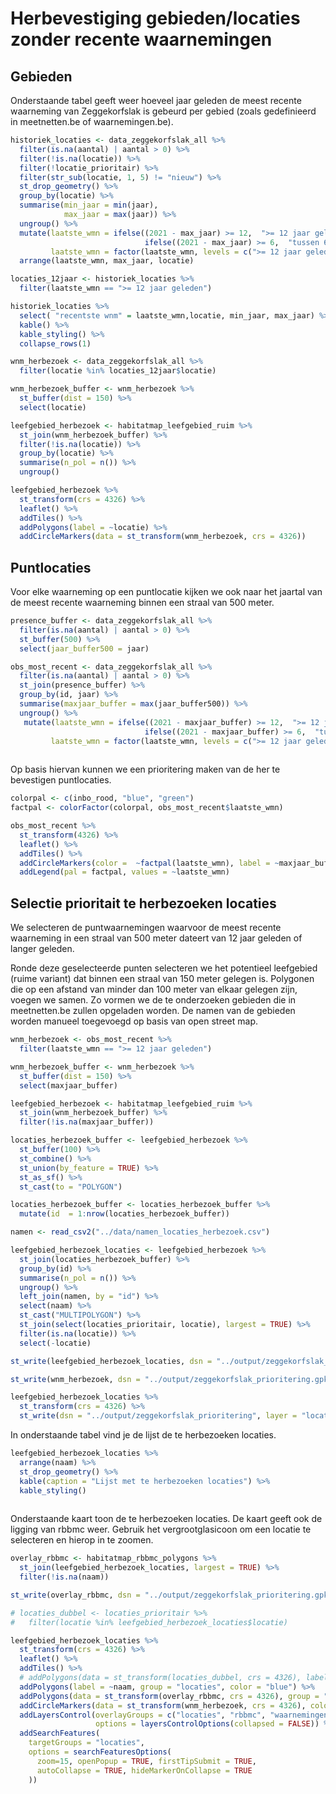 # Herbevestiging gebieden/locaties zonder recente waarnemingen

## Gebieden

Onderstaande tabel geeft weer hoeveel jaar geleden de meest recente waarneming van Zeggekorfslak is gebeurd per gebied (zoals gedefinieerd in meetnetten.be of waarnemingen.be).

```r
historiek_locaties <- data_zeggekorfslak_all %>%
  filter(is.na(aantal) | aantal > 0) %>%
  filter(!is.na(locatie)) %>%
  filter(!locatie_prioritair) %>%
  filter(str_sub(locatie, 1, 5) != "nieuw") %>%
  st_drop_geometry() %>%
  group_by(locatie) %>%
  summarise(min_jaar = min(jaar),
            max_jaar = max(jaar)) %>%
  ungroup() %>%
  mutate(laatste_wmn = ifelse((2021 - max_jaar) >= 12,  ">= 12 jaar geleden",
                              ifelse((2021 - max_jaar) >= 6,  "tussen 6 en 12 jaar geleden", "< 6 jaar geleden")),
         laatste_wmn = factor(laatste_wmn, levels = c(">= 12 jaar geleden", "tussen 6 en 12 jaar geleden", "< 6 jaar geleden"))) %>%
  arrange(laatste_wmn, max_jaar, locatie) 

locaties_12jaar <- historiek_locaties %>%
  filter(laatste_wmn == ">= 12 jaar geleden")

historiek_locaties %>%
  select( "recentste wnm" = laatste_wmn,locatie, min_jaar, max_jaar) %>%
  kable() %>%
  kable_styling() %>%
  collapse_rows(1)


```

```r
wnm_herbezoek <- data_zeggekorfslak_all %>%
  filter(locatie %in% locaties_12jaar$locatie) 

wnm_herbezoek_buffer <- wnm_herbezoek %>%
  st_buffer(dist = 150) %>%
  select(locatie)

leefgebied_herbezoek <- habitatmap_leefgebied_ruim %>%
  st_join(wnm_herbezoek_buffer) %>%
  filter(!is.na(locatie)) %>%
  group_by(locatie) %>%
  summarise(n_pol = n()) %>%
  ungroup()

```

```r
leefgebied_herbezoek %>%
  st_transform(crs = 4326) %>%
  leaflet() %>%
  addTiles() %>%
  addPolygons(label = ~locatie) %>%
  addCircleMarkers(data = st_transform(wnm_herbezoek, crs = 4326))
```



## Puntlocaties

Voor elke waarneming op een puntlocatie kijken we ook naar het jaartal van de meest recente waarneming binnen een straal van 500 meter.

```r

presence_buffer <- data_zeggekorfslak_all %>%
  filter(is.na(aantal) | aantal > 0) %>%
  st_buffer(500) %>%
  select(jaar_buffer500 = jaar)

obs_most_recent <- data_zeggekorfslak_all %>%
  filter(is.na(aantal) | aantal > 0) %>%
  st_join(presence_buffer) %>%
  group_by(id, jaar) %>%
  summarise(maxjaar_buffer = max(jaar_buffer500)) %>%
  ungroup() %>%
   mutate(laatste_wmn = ifelse((2021 - maxjaar_buffer) >= 12,  ">= 12 jaar geleden",
                              ifelse((2021 - maxjaar_buffer) >= 6,  "tussen 6 en 12 jaar geleden", "< 6 jaar geleden")),
         laatste_wmn = factor(laatste_wmn, levels = c(">= 12 jaar geleden", "tussen 6 en 12 jaar geleden", "< 6 jaar geleden")))
  
```

Op basis hiervan kunnen we een prioritering maken van de her te bevestigen puntlocaties.

```r

colorpal <- c(inbo_rood, "blue", "green")
factpal <- colorFactor(colorpal, obs_most_recent$laatste_wmn)

obs_most_recent %>%
  st_transform(4326) %>%
  leaflet() %>%
  addTiles() %>%
  addCircleMarkers(color =  ~factpal(laatste_wmn), label = ~maxjaar_buffer) %>%
  addLegend(pal = factpal, values = ~laatste_wmn)
```




## Selectie prioritait te herbezoeken locaties

We selecteren de puntwaarnemingen waarvoor de meest recente waarneming in een straal van 500 meter dateert van 12 jaar geleden of langer geleden. 

Ronde deze geselecteerde punten selecteren we het potentieel leefgebied (ruime variant) dat binnen een straal van 150 meter gelegen is.
Polygonen die op een afstand van minder dan 100 meter van elkaar gelegen zijn, voegen we samen.
Zo vormen we de te onderzoeken gebieden die in meetnetten.be zullen opgeladen worden.
De namen van de gebieden worden manueel toegevoegd op basis van open street map.


```r
wnm_herbezoek <- obs_most_recent %>%
  filter(laatste_wmn == ">= 12 jaar geleden") 

wnm_herbezoek_buffer <- wnm_herbezoek %>%
  st_buffer(dist = 150) %>%
  select(maxjaar_buffer)

leefgebied_herbezoek <- habitatmap_leefgebied_ruim %>%
  st_join(wnm_herbezoek_buffer) %>%
  filter(!is.na(maxjaar_buffer))

locaties_herbezoek_buffer <- leefgebied_herbezoek %>%
  st_buffer(100) %>%
  st_combine() %>%
  st_union(by_feature = TRUE) %>%
  st_as_sf() %>%
  st_cast(to = "POLYGON") 

locaties_herbezoek_buffer <- locaties_herbezoek_buffer %>%
  mutate(id  = 1:nrow(locaties_herbezoek_buffer))

namen <- read_csv2("../data/namen_locaties_herbezoek.csv")

leefgebied_herbezoek_locaties <- leefgebied_herbezoek %>%
  st_join(locaties_herbezoek_buffer) %>%
  group_by(id) %>%
  summarise(n_pol = n()) %>%
  ungroup() %>%
  left_join(namen, by = "id") %>%
  select(naam) %>%
  st_cast("MULTIPOLYGON") %>%
  st_join(select(locaties_prioritair, locatie), largest = TRUE) %>%
  filter(is.na(locatie)) %>%
  select(-locatie)

st_write(leefgebied_herbezoek_locaties, dsn = "../output/zeggekorfslak_prioritering.gpkg", layer = "locaties_herbezoek", delete_layer = TRUE)

st_write(wnm_herbezoek, dsn = "../output/zeggekorfslak_prioritering.gpkg", layer = "wnm_herbezoek", append = TRUE)

leefgebied_herbezoek_locaties %>%
  st_transform(crs = 4326) %>%
  st_write(dsn = "../output/zeggekorfslak_prioritering", layer = "locaties_herbezoek", append = TRUE, driver = "ESRI Shapefile")

```
In onderstaande tabel vind je de lijst de te herbezoeken locaties.

```r
leefgebied_herbezoek_locaties %>%
  arrange(naam) %>%
  st_drop_geometry() %>% 
  kable(caption = "Lijst met te herbezoeken locaties") %>%
  kable_styling()
  
```


Onderstaande kaart toon de te herbezoeken locaties. De kaart geeft ook de ligging van rbbmc weer. Gebruik het vergrootglasicoon om een locatie te selecteren en hierop in te zoomen.

```r

overlay_rbbmc <- habitatmap_rbbmc_polygons %>%
  st_join(leefgebied_herbezoek_locaties, largest = TRUE) %>%
  filter(!is.na(naam))

st_write(overlay_rbbmc, dsn = "../output/zeggekorfslak_prioritering.gpkg", layer = "overlay_rbbmc_herbezoek", append = TRUE)

# locaties_dubbel <- locaties_prioritair %>%
#   filter(locatie %in% leefgebied_herbezoek_locaties$locatie)

leefgebied_herbezoek_locaties %>%
  st_transform(crs = 4326) %>%
  leaflet() %>%
  addTiles() %>%
  # addPolygons(data = st_transform(locaties_dubbel, crs = 4326), label = ~locatie,  color = "orange") %>%
  addPolygons(label = ~naam, group = "locaties", color = "blue") %>%
  addPolygons(data = st_transform(overlay_rbbmc, crs = 4326), group = "rbbmc", color = "green", opacity = 0, fillOpacity = 1) %>%
  addCircleMarkers(data = st_transform(wnm_herbezoek, crs = 4326), color = "grey", label = ~jaar, group = "waarnemingen") %>%
  addLayersControl(overlayGroups = c("locaties", "rbbmc", "waarnemingen"),
                   options = layersControlOptions(collapsed = FALSE)) %>%
  addSearchFeatures(
    targetGroups = "locaties",
    options = searchFeaturesOptions(
      zoom=15, openPopup = TRUE, firstTipSubmit = TRUE,
      autoCollapse = TRUE, hideMarkerOnCollapse = TRUE
    ))
```




